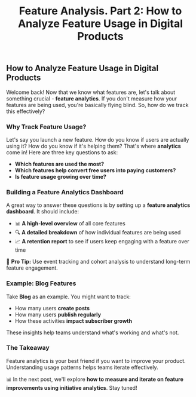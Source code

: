 ﻿---
title: "Feature Analysis. Part 2: How to Analyze Feature Usage in Digital Products"
publishedAt: "2025-02-27"
summary: "Understanding feature analytics and how to track usage effectively."
---

## How to Analyze Feature Usage in Digital Products

Welcome back! Now that we know what features are, let's talk about something crucial - **feature analytics**. If you don't measure how your features are being used, you're basically flying blind. So, how do we track this effectively?

### Why Track Feature Usage?

Let's say you launch a new feature. How do you know if users are actually using it? How do you know if it's helping them? That's where **analytics** come in! Here are three key questions to ask:

- **Which features are used the most?**
- **Which features help convert free users into paying customers?**
- **Is feature usage growing over time?**

### Building a Feature Analytics Dashboard

A great way to answer these questions is by setting up a **feature analytics dashboard**. It should include:

- 📊 **A high-level overview** of all core features
- 🔍 **A detailed breakdown** of how individual features are being used
- 📈 **A retention report** to see if users keep engaging with a feature over time

🚀 **Pro Tip:** Use event tracking and cohort analysis to understand long-term feature engagement.

### Example: Blog Features

Take **Blog** as an example. You might want to track:

- How many users **create posts**
- How many users **publish regularly**
- How these activities **impact subscriber growth**

These insights help teams understand what's working and what's not.

### The Takeaway

Feature analytics is your best friend if you want to improve your product. Understanding usage patterns helps teams iterate effectively.

📊 In the next post, we'll explore **how to measure and iterate on feature improvements using initiative analytics**. Stay tuned!